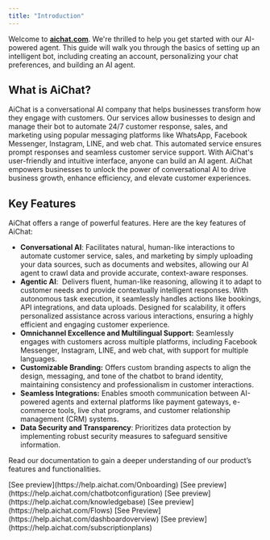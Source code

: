 ```yaml
---
title: "Introduction"
---
```


Welcome to [**aichat.com**](http://aichat.com). We're thrilled to help you get started with our AI-powered agent. This guide will walk you through the basics of setting up an intelligent bot, including creating an account, personalizing your chat preferences, and building an AI agent.

## What is AiChat?

AiChat is a conversational AI company that helps businesses transform how they engage with customers. Our services allow businesses to design and manage their bot to automate 24/7 customer response, sales, and marketing using popular messaging platforms like WhatsApp, Facebook Messenger, Instagram, LINE, and web chat. This automated service ensures prompt responses and seamless customer service support. With AiChat's user-friendly and intuitive interface, anyone can build an AI agent. AiChat empowers businesses to unlock the power of conversational AI to drive business growth, enhance efficiency, and elevate customer experiences. 

## Key Features

AiChat offers a range of powerful features. Here are the key features of AiChat:

- **Conversational AI**: Facilitates natural, human-like interactions to automate customer service, sales, and marketing by simply uploading your data sources, such as documents and websites, allowing our AI agent to crawl data and provide accurate, context-aware responses.
- **Agentic AI**:  Delivers fluent, human-like reasoning, allowing it to adapt to customer needs and provide contextually intelligent responses. With autonomous task execution, it seamlessly handles actions like bookings, API integrations, and data uploads. Designed for scalability, it offers personalized assistance across various interactions, ensuring a highly efficient and engaging customer experience.
- **Omnichannel Excellence and Multilingual Support:** Seamlessly engages with customers across multiple platforms, including Facebook Messenger, Instagram, LINE, and web chat, with support for multiple languages.
- **Customizable Branding:** Offers custom branding aspects to align the design, messaging, and tone of the chatbot to brand identity, maintaining consistency and professionalism in customer interactions.
- **Seamless Integrations:** Enables smooth communication between AI-powered agents and external platforms like payment gateways, e-commerce tools, live chat programs, and customer relationship management (CRM) systems.
- **Data Security and Transparency**: Prioritizes data protection by implementing robust security measures to safeguard sensitive information.

Read our documentation to gain a deeper understanding of our product’s features and functionalities.

<CardGroup cols="2">
  <Card title="Onboarding" icon="notes">
    [See preview](https://help.aichat.com/Onboarding)
  </Card>
  <Card title="Chatbot Configuration" icon="robot">
    [See preview](https://help.aichat.com/chatbotconfiguration)
  </Card>
  <Card title="Knowledge Base" icon="message">
    [See preview](https://help.aichat.com/knowledgebase)
  </Card>
  <Card title="Customized Conversation Flows" icon="pen">
    [See preview](https://help.aichat.com/Flows)
  </Card>  
  <Card title="Dashboard Overview Analytics" icon="chart-column">
    [See Preview](https://help.aichat.com/dashboardoverview)
  </Card>
  <Card title="Billing & Subscription" icon="credit-card">
    [See preview](https://help.aichat.com/subscriptionplans)
  </Card>
</CardGroup>